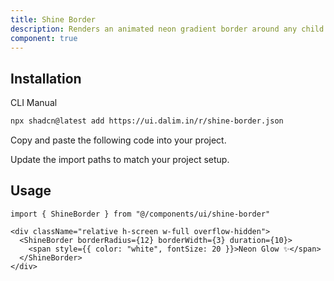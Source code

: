 ```yaml
---
title: Shine Border
description: Renders an animated neon gradient border around any child content. The border is drawn using a masked overlay with CSS animations — no Tailwind or external CSS required. Supports customization of radius, width, speed, and colors.
component: true
---
```


<ComponentPreview
  name="shine-border-default"
  className="[&_.preview>[data-orientation=vertical]]:sm:max-w-[90%] **:[.preview]:min-h-[580px]"
  description="Animated colorful leaves with blur and circular motion."
  align="start"
/>

## Installation

<CodeTabs>

<TabsList>
  <TabsTrigger value="cli">CLI</TabsTrigger>
  <TabsTrigger value="manual">Manual</TabsTrigger>
</TabsList>

<TabsContent value="cli">

```bash
npx shadcn@latest add https://ui.dalim.in/r/shine-border.json
```

</TabsContent>

<TabsContent value="manual">

<Steps>

<Step>Copy and paste the following code into your project.</Step>

<ComponentSource name="shine-border" title="components/ui/shine-border.tsx" />

<Step>Update the import paths to match your project setup.</Step>

</Steps>

</TabsContent>

</CodeTabs>

## Usage

```tsx showLineNumbers
import { ShineBorder } from "@/components/ui/shine-border"
```

```tsx showLineNumbers
<div className="relative h-screen w-full overflow-hidden">
  <ShineBorder borderRadius={12} borderWidth={3} duration={10}>
    <span style={{ color: "white", fontSize: 20 }}>Neon Glow ✨</span>
  </ShineBorder>
</div>
```
 